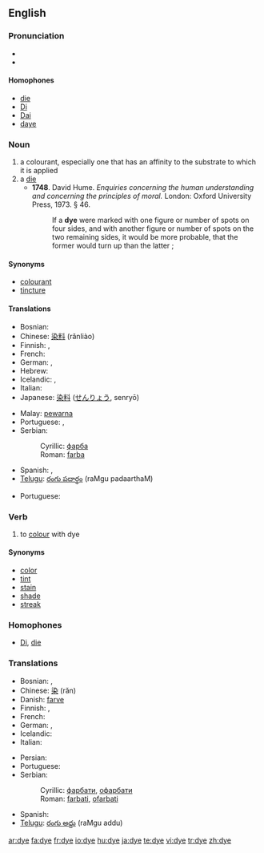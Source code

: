 ==English==
{{wikipedia}}

===Pronunciation===
*{{IPA|/daɪ/}}
*{{rhymes|aɪ}}

====Homophones====
*[[die]]
*[[Di]]
*[[Dai]]
*[[daye]]

===Noun===
{{en-noun|s|-}}

# a colourant, especially one that has an affinity to the substrate to which it is applied
# a [[die]]
#* '''1748'''.  David Hume.  ''Enquiries concerning the human understanding and concerning the principles of moral.'' London: Oxford University Press, 1973.  § 46.
#*: If a '''dye''' were marked with one figure or number of spots on four sides, and with another figure or number of spots on the two remaining sides, it would be more probable, that the former would turn up than the latter ;

====Synonyms====
*[[colourant]]
*[[tincture]]

====Translations====
{{trans-top|a colourant, especially one that has an affinity to the substrate to which it is applied}}
* Bosnian: {{t-|bs|farba|f}}
*Chinese: [[染料]] (rǎnliào)
* Finnish: {{t-|fi|värjäysaine}}, {{t+|fi|väri}}
* French: {{t-|fr|teinture|f}}
* German: {{t-|de|Färbemittel|n}}, {{t-|de|Färbmittel|n}}
*Hebrew: {{he-translation|סממן|sahm'mahn}}
* Icelandic: {{t+|is|litur|m}}, {{t-|is|litarefni|n}}
* Italian: {{t-|it|tintura|f}}
*Japanese: [[染料]] ([[せんりょう]], senryō)
{{trans-mid}}
*Malay: [[pewarna]]
* Portuguese: {{t-|pt|corante|m}}, {{t-|pt|tintura|f}}
*Serbian:
*:Cyrillic: [[фарба#Serbian|фарба]] {{f}}
*:Roman: [[farba#Serbian|farba]] {{f}}
* Spanish: {{t-|es|tinte|m}}, {{t-|es|tintura|f}}
*[[Telugu]]: [[రంగు పదార్థం]] (raMgu padaarthaM)
{{trans-bottom}}

{{trans-top|a die}}
*Portuguese: {{t+|pt|dado|m}}
{{trans-mid}}
{{trans-bottom}}

===Verb===
{{en-verb|dyes|dyeing|dyed|dyed}}

#{{transitive}} to [[colour]] with dye

====Synonyms====
*[[color]]
*[[tint]]
*[[stain]]
*[[shade]]
*[[streak]]

===Homophones===
*[[Di]], [[die]]

===Translations===
{{trans-top|to colour with dye}}
* Bosnian: {{t-|bs|farbati}}, {{t-|bs|ofarbati}}
*Chinese: [[染]] (rǎn)
*Danish: [[farve]]
* Finnish: {{t-|fi|värjätä}}, {{t-|fi|sävyttää}}
* French: {{t+|fr|teindre}}
* German: {{t-|de|färben}}, {{t-|de|einfärben}}
* Icelandic: {{t-|is|lita}}
* Italian: {{t-|it|tingere}}
{{trans-mid}}
*Persian: {{FAchar|[[رنگ زنی]]}}
* Portuguese: {{t-|pt|tingir}}
*Serbian:
*:Cyrillic: [[фарбати#Serbian|фарбати]], [[офарбати#Serbian|офарбати]]
*:Roman: [[farbati#Serbian|farbati]], [[ofarbati#Serbian|ofarbati]]
* Spanish: {{t-|es|teñir}}
*[[Telugu]]: [[రంగు అద్దు]] (raMgu addu)
{{trans-bottom}}

[[ar:dye]]
[[fa:dye]]
[[fr:dye]]
[[io:dye]]
[[hu:dye]]
[[ja:dye]]
[[te:dye]]
[[vi:dye]]
[[tr:dye]]
[[zh:dye]]